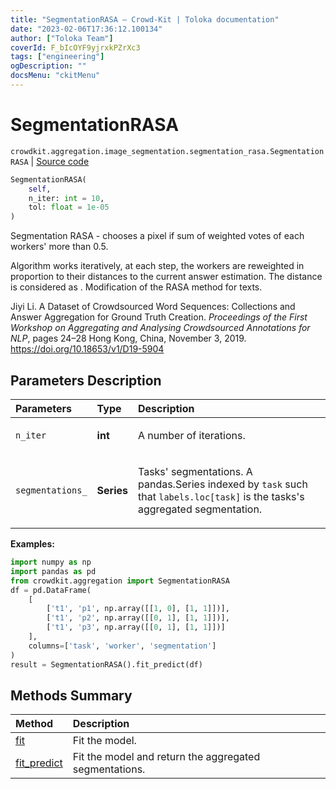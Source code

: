 ```yaml
---
title: "SegmentationRASA — Crowd-Kit | Toloka documentation"
date: "2023-02-06T17:36:12.100134"
author: ["Toloka Team"]
coverId: F_bIcOYF9yjrxkPZrXc3
tags: ["engineering"]
ogDescription: ""
docsMenu: "ckitMenu"
---
```


# SegmentationRASA
`crowdkit.aggregation.image_segmentation.segmentation_rasa.SegmentationRASA` | [Source code](https://github.com/Toloka/crowd-kit/blob/v1.2.0/crowdkit/aggregation/image_segmentation/segmentation_rasa.py#L15)

```python
SegmentationRASA(
    self,
    n_iter: int = 10,
    tol: float = 1e-05
)
```

Segmentation RASA - chooses a pixel if sum of weighted votes of each workers' more than 0.5.

Algorithm works iteratively, at each step, the workers are reweighted in proportion to their distances
to the current answer estimation. The distance is considered as <Formula withoutContainer={true} content="$1 - IOU$"/>. Modification of the RASA method
for texts.

Jiyi Li.
A Dataset of Crowdsourced Word Sequences: Collections and Answer Aggregation for Ground Truth Creation.
*Proceedings of the First Workshop on Aggregating and Analysing Crowdsourced Annotations for NLP*,
pages 24–28 Hong Kong, China, November 3, 2019.
<https://doi.org/10.18653/v1/D19-5904>

## Parameters Description

| Parameters | Type | Description |
| :----------| :----| :-----------|
`n_iter`|**int**|<p>A number of iterations.</p>
`segmentations_`|**Series**|<p>Tasks&#x27; segmentations. A pandas.Series indexed by `task` such that `labels.loc[task]` is the tasks&#x27;s aggregated segmentation.</p>

**Examples:**

```python
import numpy as np
import pandas as pd
from crowdkit.aggregation import SegmentationRASA
df = pd.DataFrame(
    [
        ['t1', 'p1', np.array([[1, 0], [1, 1]])],
        ['t1', 'p2', np.array([[0, 1], [1, 1]])],
        ['t1', 'p3', np.array([[0, 1], [1, 1]])]
    ],
    columns=['task', 'worker', 'segmentation']
)
result = SegmentationRASA().fit_predict(df)
```
## Methods Summary

| Method | Description |
| :------| :-----------|
[fit](/docs-new/crowd-kit/reference/crowdkit.aggregation.image_segmentation.segmentation_rasa.SegmentationRASA.fit)| Fit the model.
[fit_predict](/docs-new/crowd-kit/reference/crowdkit.aggregation.image_segmentation.segmentation_rasa.SegmentationRASA.fit_predict)| Fit the model and return the aggregated segmentations.
